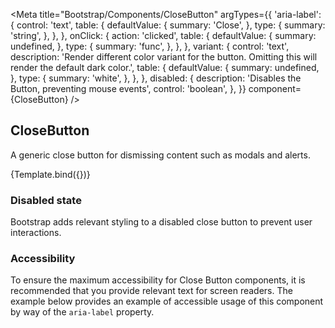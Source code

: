 

<Meta
    title="Bootstrap/Components/CloseButton"
    argTypes={{
      'aria-label': {
        control: 'text',
        table: {
          defaultValue: {
            summary: 'Close',
          },
          type: {
            summary: 'string',
          },
        },
      },
      onClick: {
        action: 'clicked',
        table: {
          defaultValue: {
            summary: undefined,
          },
          type: {
            summary: 'func',
          },
        },
      },
      variant: {
        control: 'text',
        description:
          'Render different color variant for the button. Omitting this will render the default dark color.',
        table: {
          defaultValue: {
            summary: undefined,
          },
          type: {
            summary: 'white',
          },
        },
      },
      disabled: {
        description: 'Disables the Button, preventing mouse events',
        control: 'boolean',
      },
    }}
    component={CloseButton}
/>


## CloseButton
A generic close button for dismissing content such as modals and alerts.

<Canvas>
    <Story
        name="Demo"
        args={{}}>
        {Template.bind({})}
    </Story>
</Canvas>

<ArgsTable story="Demo" />

### Disabled state
Bootstrap adds relevant styling to a disabled close button to prevent user interactions.

<Canvas>
    <Story name="Disabled" story={stories.Disabled} />
</Canvas>

### Accessibility

To ensure the maximum accessibility for Close Button components, it is recommended that you provide relevant text for screen readers. The example below provides an example of accessible usage of this component by way of the `aria-label` property.

<Canvas>
    <Story name="Accessibility" story={stories.Accessibility} />
</Canvas>
